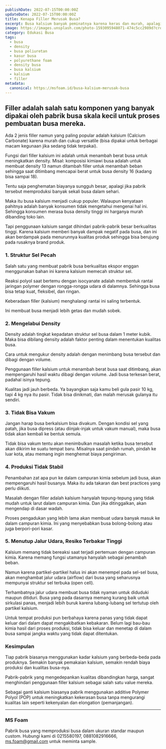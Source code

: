```yaml
---
publishDate: 2022-07-15T00:00:00Z
updateDate: 2022-07-15T00:00:00Z
title: Kenapa Filler Merusak Busa?
excerpt: Busa kalsium banyak peminatnya karena keras dan murah, apalagi untuk kasur busa. Tapi ternyata kalsium itu sebenarnya merusak dan berbahaya.
image: https://images.unsplash.com/photo-1593095948071-474c5cc2989d?crop=entropy&cs=tinysrgb&fit=max&fm=jpg&ixid=MnwxMTc3M3wwfDF8c2VhcmNofDF8fHBvd2RlcnxlbnwwfHx8fDE2NTc4Nzk4NTY&ixlib=rb-1.2.1&q=80&w=960
category: Edukasi Busa
tags:
  - busa
  - density
  - busa poliuretan
  - kasur busa
  - polyurethane foam
  - density busa
  - busa kalsium
  - kalsium
  - filler
metadata:
  canonical: https://msfoam.id/busa-kalsium-merusak-busa
---
```



## Filler adalah salah satu komponen yang banyak dipakai oleh pabrik busa skala kecil untuk proses pembuatan busa mereka.

Ada 2 jenis filler namun yang paling popular adalah kalsium (Calcium Carbonate) karena murah dan cukup versatile (bisa dipakai untuk berbagai macam kegunaan jika sedang tidak terpakai).

Fungsi dari filler kalsium ini adalah untuk menambah berat busa untuk meningkatkan density. Misal: komposisi kimiawi busa adalah untuk membuat density 13 namun ditambah filler untuk menambah beban sehingga saat ditimbang mencapai berat untuk busa density 16 (kadang bisa sampai 18).

Tentu saja penghematan biayanya sungguh besar, apalagi jika pabrik tersebut memproduksi banyak sekali busa dalam sehari.

Maka itu busa kalsium menjadi cukup populer. Walaupun kenyataan pahitnya adalah banyak konsumen tidak mengetahui mengenai hal ini. Sehingga konsumen merasa busa density tinggi ini harganya murah dibanding toko lain.

Tapi penggunaan kalsium sangat dihindari pabrik-pabrik besar berkualitas tinggi. Karena kalsium memberi banyak dampak negatif pada busa, dan ini akan berdampak pada menurunnya kualitas produk sehingga bisa berujung pada rusaknya brand produk.

### 1. Struktur Sel Pecah

Salah satu yang membuat pabrik busa berkualitas ekspor enggan menggunakan bahan ini karena kalsium memecah struktur sel.

Reaksi polyol saat bertemu dengan isocyanate adalah membentuk rantai jaringan polymer dengan rongga-rongga udara di dalamnya. Sehingga busa bisa tetap kuat, fleksibel, dan ringan.

Keberadaan filler (kalsium) menghalangi rantai ini saling terbentuk.

Ini membuat busa menjadi lebih getas dan mudah sobek.

### 2. Mengelabui Density

Density adalah tingkat kepadatan struktur sel busa dalam 1 meter kubik. Maka bisa dibilang density adalah faktor penting dalam menentukan kualitas busa.

Cara untuk mengukur density adalah dengan menimbang busa tersebut dan dibagi dengan volume.

Penggunaan filler kalsium untuk menambah berat busa saat ditimbang, akan mempengaruhi hasil waktu dibagi dengan volume. Jadi busa terkesan berat, padahal isinya tepung.

Kualitas jadi jauh berbeda. Ya bayangkan saja kamu beli gula pasir 10 kg, tapi 4 kg nya itu pasir. Tidak bisa dinikmati, dan malah merusak gulanya itu sendiri.

### 3. Tidak Bisa Vakum

Jangan harap busa berkalsium bisa divakum. Dengan kondisi sel yang patah, jika busa dipress (atau diinjak-injak untuk vakum manual), maka busa tidak akan kembali ke bentuk semula.

Tidak bisa vakum tentu akan menimbulkan masalah ketika busa tersebut akan dikirim ke suatu tempat baru. Misalnya saat pindah rumah, pindah ke luar kota, atau memang ingin menghemat biaya pengiriman.

### 4. Produksi Tidak Stabil

Penambahan zat apa pun ke dalam campuran kimia sebelum jadi busa, akan mempengaruhi hasil busanya. Maka itu ada takaran dan best practices yang perlu diikuti.

Masalah dengan filler adalah kalsium hanyalah tepung-tepung yang tidak mudah untuk larut dalam campuran kimia. Dan jika ditinggalkan, akan mengendap di dasar wadah.

Proses pengadukan yang lebih lama akan membuat udara banyak masuk ke dalam campuran kimia. Ini yang menyebabkan busa bolong-bolong atau juga berpori-pori kasar.

### 5. Menutup Jalur Udara, Resiko Terbakar Tinggi

Kalsium memang tidak bereaksi saat terjadi pertemuan dengan campuran kimia. Karena memang fungsi utamanya hanyalah sebagai penambah beban.

Namun karena partikel-partikel halus ini akan menempel pada sel-sel busa, akan menghambat jalur udara (airflow) dari busa yang seharusnya mempunyai struktur sel terbuka (open cell).

Terhambatnya jalur udara membuat busa tidak nyaman untuk diduduki maupun ditiduri. Busa yang pada dasarnya memang kurang baik untuk sirkulasi panas, menjadi lebih buruk karena lubang-lubang sel tertutup oleh partikel kalsium.

Untuk tempat produksi pun berbahaya karena panas yang tidak dapat keluar dari dalam dapat mengakibatkan kebakaran. Belum lagi bau-bau kimia hasil dari proses produksi, tidak bisa keluar dan menetap di dalam busa sampai jangka waktu yang tidak dapat ditentukan.

### Kesimpulan

Tiap pabrik biasanya menggunakan kadar kalsium yang berbeda-beda pada produknya. Semakin banyak pemakaian kalsium, semakin rendah biaya produksi dan kualitas busa-nya.

Pabrik-pabrik yang mengedepankan kualitas dibandingkan harga, sangat menghindari penggunaan filler kalsium sebagai salah satu value mereka.

Sebagai ganti kalsium biasanya pabrik menggunakan additive Polymer Polyol (POP) untuk meningkatkan kekerasan busa tanpa mengurangi kualitas lain seperti kekenyalan dan elongation (pemanjangan).

---

### MS Foam
Pabrik busa yang memproduksi busa dalam ukuran standar maupun custom. Hubungi kami di 0215580197, 0881082916666, ms.foam@gmail.com untuk meminta sample.